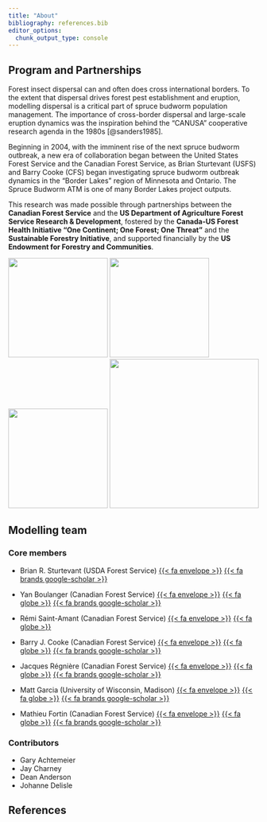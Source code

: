 ```yaml
---
title: "About"
bibliography: references.bib
editor_options: 
  chunk_output_type: console
---
```


## Program and Partnerships

Forest insect dispersal can and often does cross international borders.
To the extent that dispersal drives forest pest establishment and eruption, modelling dispersal is a critical part of spruce budworm population management.
The importance of cross-border dispersal and large-scale eruption dynamics was the inspiration behind the "CANUSA" cooperative research agenda in the 1980s [@sanders1985].

Beginning in 2004, with the imminent rise of the next spruce budworm outbreak, a new era of collaboration began between the United States Forest Service and the Canadian Forest Service, as Brian Sturtevant (USFS) and Barry Cooke (CFS) began investigating spruce budworm outbreak dynamics in the "Border Lakes" region of Minnesota and Ontario.
The Spruce Budworm ATM is one of many Border Lakes project outputs.

This research was made possible through partnerships between the **Canadian Forest Service** and the **US Department of Agriculture Forest Service Research & Development**, fostered by the **Canada-US Forest Health Initiative "One Continent; One Forest; One Threat"** and the **Sustainable Forestry Initiative**, and supported financially by the **US Endowment for Forestry and Communities**.

[![](images/nrcan-cfs.png){width="200"}](https://natural-resources.canada.ca/corporate/corporate-overview/canadian-forest-service)
[![](images/usfs.png){width="200"}](https://research.fs.usda.gov/)
[![](images/SFI_00001_new.svg){width="200"}](https://forests.org/)
[![](images/use_logo-01.png){width="300"}](https://www.usendowment.org/)

## Modelling team

### Core members

-   Brian R. Sturtevant (USDA Forest Service)
[{{< fa envelope >}}](mailto:brian.r.sturtevant@usda.gov)
[{{< fa brands google-scholar >}}](https://scholar.google.ca/citations?user=gEmEYccAAAAJ&hl=en)

-   Yan Boulanger (Canadian Forest Service)
[{{< fa envelope >}}](mailto:yan.boulanger@nrcan-rncan.gc.ca)
[{{< fa globe >}}](https://cfs.nrcan.gc.ca/employees/read/yboulang)
[{{< fa brands google-scholar >}}](https://scholar.google.com/citations?user=WKzNUQsAAAAJ&hl=en)

-   Rémi Saint-Amant (Canadian Forest Service)
[{{< fa envelope >}}](mailto:remi.saint-amant@nrcan-rncan.gc.ca)
[{{< fa globe >}}](https://cfs.nrcan.gc.ca/employees/read/rstamant)

-   Barry J. Cooke (Canadian Forest Service)
[{{< fa envelope >}}](mailto:barry.cooke@nrcan-rncan.gc.ca)
[{{< fa globe >}}](https://cfs.nrcan.gc.ca/employees/read/bcooke)
[{{< fa brands google-scholar >}}](https://scholar.google.com/citations?user=M07Zbt4AAAAJ&hl=en)

-   Jacques Régnière (Canadian Forest Service)
[{{< fa envelope >}}](mailto:jacques.regniere@nrcan-rncan.gc.ca)
[{{< fa globe >}}](https://cfs.nrcan.gc.ca/employees/read/jregnier)
[{{< fa brands google-scholar >}}](https://scholar.google.com/citations?user=5WY6xsYAAAAJ&hl=fr)

-   Matt Garcia (University of Wisconsin, Madison)
[{{< fa envelope >}}](mailto:megarcia@wisc.edu)
[{{< fa globe >}}](http://matthewgarcia.tech/)
[{{< fa brands google-scholar >}}](https://scholar.google.com/citations?user=rBTszmoAAAAJ&hl=en)

-   Mathieu Fortin (Canadian Forest Service)
[{{< fa envelope >}}](mailto:mathieu.fortin@nrcan-rncan.gc.ca)
[{{< fa globe >}}](https://cfs.nrcan.gc.ca/employees/read/matforti)
[{{< fa brands google-scholar >}}](https://scholar.google.com/citations?user=XQ__SQoAAAAJ&hl=fr)

### Contributors

- Gary Achtemeier
- Jay Charney
- Dean Anderson
- Johanne Delisle

## References

<!-- bibliography is automatically generated; do not edit by hand -->

::: {#refs}
:::
